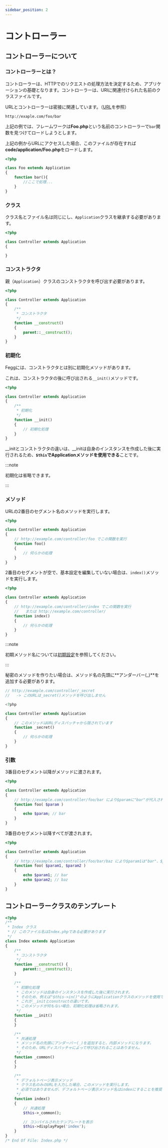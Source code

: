 ```yaml
---
sidebar_position: 2
---
```


# コントローラー

## コントローラーについて

### コントローラーとは？

コントローラーは、HTTPでのリクエストの処理方法を決定するため、アプリケーションの基礎となります。コントローラーは、URIに関連付けられた名前のクラスファイルです。

URLとコントローラーは密接に関連しています。（[URL](/docs/fegg/basic/url)を参照）

```
http://exaple.com/foo/bar
```

上記の例では、フレームワークは**Foo.php**という名前のコントローラーで`bar`関数を見つけてロードしようとします。

上記の例からURLにアクセスした場合、このファイルが存在すれば**code/application/Foo.php**をロードします。

```php title="code/application/Foo.php"
<?php

class Foo extends Application
{
    function bar(){
        //ここで処理...
    }
}
```

### クラス

クラス名とファイル名は同じにし、`Application`クラスを継承する必要があります。

```php title="code/application/Controller.php"
<?php

class Controller extends Application
{

}
```

### コンストラクタ

親（`Application`）クラスのコンストラクタを呼び出す必要があります。

```php title="code/application/Controller.php"
<?php

class Controller extends Application
{
    /**
     * コンストラクタ
     */
    function __construct()
    {
        parent::__construct();
    }
}
```

### 初期化

Feggには、コンストラクタとは別に初期化メソッドがあります。

これは、コンストラクタの後に呼び出される`__init()`メソッドです。

```php title="code/application/Controller.php"
<?php

class Controller extends Application
{
    /**
     * 初期化
     */
    function __init()
    {
        // 初期化処理
    }
}
```

\_\_initとコンストラクタの違いは、\_\_initは自身のインスタンスを作成した後に実行されるため、**`$this`でApplicationメソッドを使用できる**ことです。

:::note

初期化は省略できます。

:::

### メソッド

URLの2番目のセグメント名のメソッドを実行します。

```php title="code/application/Controller.php"
<?php

class Controller extends Application
{
    // http://example.com/controller/foo でこの関数を実行
    function foo()
    {
        // 何らかの処理
    }
}
```

2番目のセグメントが空で、基本設定を編集していない場合は、`index()`メソッドを実行します。

```php title="code/application/Controller.php"
<?php

class Controller extends Application
{
    // http://example.com/controller/index でこの関数を実行
    //   または http://example.com/controller/
    function index()
    {
        // 何らかの処理
    }
}
```

:::note

初期メソッド名については[初期設定](/docs/fegg/first/config)を参照してください。

:::

秘密のメソッドを作りたい場合は、メソッド名の先頭に**アンダーバー(\_)**を追加する必要があります。

```php title="code/application/Controller.php"
// http://example.com/controller/_secret
//   -> このURLは_secret()メソッドを呼び出しません

<?php

class Controller extends Application
{
    // このメソッドはURLディスパッチャから隠されています
    function _secret()
    {
        // 何らかの処理
    }
}
```

### 引数

3番目のセグメント以降がメソッドに渡されます。

```php title="code/application/Controller.php"
<?php

class Controller extends Application
{
    // http://example.com/controller/foo/bar により$paramに"bar"が代入されます
    function foo( $param )
    {
        echo $param; // bar
    }
}
```

3番目のセグメント以降すべてが渡されます。

```php title="code/application/Controller.php"
<?php

class Controller extends Application
{
    // http://example.com/controller/foo/bar/baz により$param1は"bar"、$param2は"baz"になります
    function foo( $param1, $param2 )
    {
        echo $param1; // bar
        echo $param2; // baz
    }
}
```

## コントローラークラスのテンプレート

```php title="code/application/Index.php"
<?php
/**
 * Index クラス
 * // このファイル名はIndex.phpである必要があります
 */
class Index extends Application
{
    /**
     * コンストラクタ
     */
    function __construct() {
        parent::__construct();
    }

    /**
     * 初期化処理
     * このメソッドは自身のインスタンスを作成した後に実行されます。
     * そのため、例えば"$this->in()"のようにApplicationクラスのメソッドを使用できます。
     * これが__initとconstructの違いです。
     * このメソッドが何もない場合、初期化処理は省略されます。
     */
    function __init()
    {
    }

    /**
     * 共通処理
     * メソッド名の先頭にアンダーバー(_)を追加すると、内部メソッドになります。
     * そのため、URLディスパッチャによって呼び出されることはありません。
     */
    function _common()
    {
    }

    /**
     * デフォルトページ表示メソッド
     * クラス名のみのURLを入力した場合、このメソッドを実行します。
     * 必須ではありませんが、デフォルトページ表示メソッド名はindexにすることを推奨します。
     */
    function index()
    {
        // 共通処理
        $this->_common();

        // コンパイルされたテンプレートを表示
        $this->displayPage('index');
    }
}
/* End Of File: Index.php */
```
